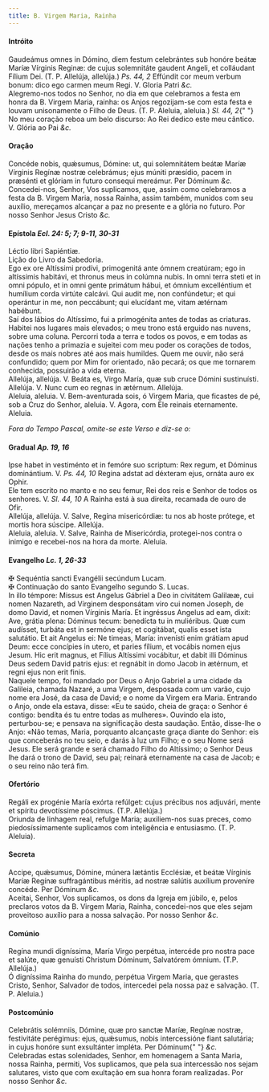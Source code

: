 ```yaml
---
title: B. Virgem Maria, Rainha
---
```


<h4 class="text-center">Intróito</h4>
<div class="container-fluid">
  <div class="row">
    <div class="col-6 dropcaps text-justify">
      Gaudeámus omnes in Dómino, diem festum celebrántes sub honóre beátæ Maríæ
      Vírginis Reginæ: de cujus solemnitáte gaudent Angeli, et colláudant Fílium
      Dei. (T. P. Allelúja, allelúja.) <em>Ps. 44, 2</em> Effúndit cor meum
      verbum bonum: dico ego carmen meum Regi. V. Gloria Patri <em>&c.</em>
    </div>
    <div class="col-6 dropcaps text-justify">
      Alegremo-nos todos no Senhor, no dia em que celebramos a festa em honra da
      B. Virgem Maria, rainha: os Anjos regozijam-se com esta festa e louvam
      unisonamente o Filho de Deus. (T. P. Aleluia, aleluia.) <em>Sl. 44, 2</em>{" "}
      No meu coração reboa um belo discurso: Ao Rei dedico este meu cântico. V.
      Glória ao Pai <em>&c.</em>
    </div>
  </div>
</div>

<h4 class="text-center">Oração</h4>
<div class="container-fluid">
  <div class="row">
    <div class="col-6 dropcaps text-justify">
      Concéde nobis, quǽsumus, Dómine: ut, qui solemnitátem beátæ Maríæ Vírginis
      Regínæ nostræ celebrámus; ejus múniti præsídio, pacem in præsénti et
      glóriam in futuro consequi mereámur. Per Dóminum <em>&c.</em>
    </div>
    <div class="col-6 dropcaps text-justify">
      Concedei-nos, Senhor, Vos suplicamos, que, assim como celebramos a festa
      da B. Virgem Maria, nossa Rainha, assim também, munidos com seu auxílio,
      mereçamos alcançar a paz no presente e a glória no futuro. Por nosso
      Senhor Jesus Cristo <em>&c.</em>
    </div>
  </div>
</div>

<h4 class="text-center">
  Epístola <em>Ecl. 24: 5; 7; 9-11, 30-31</em>
</h4>
<div class="container-fluid">
  <div class="row">
    <div class="col-6 text-justify">Léctio libri Sapiéntiæ.</div>
    <div class="col-6 text-justify">Lição do Livro da Sabedoria.</div>
    <div class="col-6 dropcaps text-justify">
      Ego ex ore Altíssimi prodívi, primogenitá ante ómnem creatúram; ego in
      altíssimis habitávi, et thronus meus in colúmna nubis. In omni terra steti
      et in omni pópulo, et in omni gente primátum hábui, et ómnium excelléntium
      et humílium corda virtúte calcávi. Qui audit me, non confúndetur; et qui
      operántur in me, non peccábunt; qui elucídant me, vitam ætérnam habébunt.
    </div>
    <div class="col-6 dropcaps text-justify">
      Saí dos lábios do Altíssimo, fui a primogénita antes de todas as
      criaturas. Habitei nos lugares mais elevados; o meu trono está erguido nas
      nuvens, sobre uma coluna. Percorri toda a terra e todos os povos, e em
      todas as nações tenho a primazia e sujeitei com meu poder os corações de
      todos, desde os mais nobres até aos mais humildes. Quem me ouvir, não será
      confundido; quem por Mim for orientado, não pecará; os que me tornarem
      conhecida, possuirão a vida eterna.
    </div>
  </div>
</div>

<div class="container-fluid">
  <div class="row">
    <div class="col-6 text-justify">
      Allelúja, allelúja. V. Beáta es, Virgo María, quæ sub cruce Dómini
      sustinuísti. Allelúja. V. Nunc cum eo regnas in ætérnum. Allelúja.
    </div>
    <div class="col-6 text-justify">
      Aleluia, aleluia. V. Bem-aventurada sois, ó Virgem Maria, que ficastes de
      pé, sob a Cruz do Senhor, aleluia. V. Agora, com Ele reinais eternamente.
      Aleluia.
    </div>
  </div>
</div>

<em>Fora do Tempo Pascal, omite-se este Verso e diz-se o:</em>

<h4 class="text-center">
  Gradual <em>Ap. 19, 16</em>
</h4>
<div class="container-fluid">
  <div class="row">
    <div class="col-6 dropcaps text-justify">
      Ipse habet in vestiménto et in femóre suo scriptum: Rex regum, et Dóminus
      dominántium. V. <em>Ps. 44, 10</em> Regina adstat ad déxteram ejus, ornáta
      auro ex Ophir.
    </div>
    <div class="col-6 dropcaps text-justify">
      Ele tem escrito no manto e no seu femur, Rei dos reis e Senhor de todos os
      senhores. V. <em>Sl. 44, 10</em> A Rainha está à sua direita, recamada de
      ouro de Ofir.
    </div>
    <div class="col-6 text-justify">
      Allelúja, allelúja. V. Salve, Regína misericórdiæ: tu nos ab hoste
      prótege, et mortis hora súscipe. Allelúja.
    </div>
    <div class="col-6 text-justify">
      Aleluia, aleluia. V. Salve, Rainha de Misericórdia, protegei-nos contra o
      inimigo e recebei-nos na hora da morte. Aleluia.
    </div>
  </div>
</div>

<h4 class="text-center">
  Evangelho <em>Lc. 1, 26-33</em>
</h4>
<div class="container-fluid">
  <div class="row">
    <div class="col-6 text-justify">
      <span class="text-danger">&#10016;</span> Sequéntia sancti Evangélii
      secúndum Lucam.
    </div>
    <div class="col-6 text-justify">
      <span class="text-danger">&#10016;</span> Continuação do santo Evangelho
      segundo S. Lucas.
    </div>
    <div class="col-6 dropcaps text-justify">
      In illo témpore: Missus est Angelus Gábriel a Deo in civitátem Galilææ,
      cui nomen Nazareth, ad Vírginem desponsátam viro cui nomen Joseph, de domo
      David, et nomen Vírginis María. Et ingréssus Angelus ad eam, dixit: Ave,
      grátia plena: Dóminus tecum: benedícta tu in muliéribus. Quæ cum audísset,
      turbáta est in sermóne ejus; et cogitábat, qualis esset ista salutátio. Et
      ait Angelus ei: Ne timeas, María: invenísti enim grátiam apud Deum: ecce
      concípies in utero, et paries fílium, et vocábis nomen ejus Jesum. Hic
      erit magnus, et Fílius Altíssimi vocábitur, et dabit illi Dóminus Deus
      sedem David patris ejus: et regnábit in domo Jacob in ætérnum, et regni
      ejus non erit finis.
    </div>
    <div class="col-6 dropcaps text-justify">
      Naquele tempo, foi mandado por Deus o Anjo Gabriel a uma cidade da
      Galileia, chamada Nazaré, a uma Virgem, desposada com um varão, cujo nome
      era José, da casa de David; e o nome da Virgem era Maria. Entrando o Anjo,
      onde ela estava, disse: «Eu te saúdo, cheia de graça: o Senhor é contigo:
      bendita és tu entre todas as mulheres». Ouvindo ela isto, perturbou-se; e
      pensava na significação desta saudação. Então, disse-lhe o Anjo: «Não
      temas, Maria, porquanto alcançaste graça diante do Senhor: eis que
      conceberás no teu seio, e darás à luz um Filho; e o seu Nome será Jesus.
      Ele será grande e será chamado Filho do Altíssimo; o Senhor Deus lhe dará
      o trono de David, seu pai; reinará eternamente na casa de Jacob; e o seu
      reino não terá fim.
    </div>
  </div>
</div>

<h4 class="text-center">Ofertório</h4>
<div class="container-fluid">
  <div class="row">
    <div class="col-6 dropcaps text-justify">
      Regáli ex progénie María exórta refúlget: cujus précibus nos adjuvári,
      mente et spíritu devotíssime póscimus. (T.P. Allelúja.)
    </div>
    <div class="col-6 dropcaps text-justify">
      Oriunda de linhagem real, refulge Maria; auxiliem-nos suas preces, como
      piedosíssimamente suplicamos com inteligência e entusiasmo. (T. P.
      Aleluia).
    </div>
  </div>
</div>

<h4 class="text-center">Secreta</h4>
<div class="container-fluid">
  <div class="row">
    <div class="col-6 dropcaps text-justify">
      Accipe, quǽsumus, Dómine, múnera lætántis Ecclésiæ, et beátæ Vírginis
      Maríæ Regínæ suffragántibus méritis, ad nostræ salútis auxílium proveníre
      concéde. Per Dóminum <em>&c.</em>
    </div>
    <div class="col-6 dropcaps text-justify">
      Aceitai, Senhor, Vos suplicamos, os dons da Igreja em júbilo, e, pelos
      preclaros votos da B. Virgem Maria, Rainha, concedei-nos que eles sejam
      proveitoso auxílio para a nossa salvação. Por nosso Senhor <em>&c.</em>
    </div>
  </div>
</div>

<h4 class="text-center">Comúnio</h4>
<div class="container-fluid">
  <div class="row">
    <div class="col-6 dropcaps text-justify">
      Regína mundi digníssima, María Virgo perpétua, intercéde pro nostra pace
      et salúte, quæ genuísti Christum Dóminum, Salvatórem ómnium. (T.P.
      Allelúja.)
    </div>
    <div class="col-6 dropcaps text-justify">
      Ó digníssima Rainha do mundo, perpétua Virgem Maria, que gerastes Cristo,
      Senhor, Salvador de todos, intercedei pela nossa paz e salvação. (T. P.
      Aleluia.)
    </div>
  </div>
</div>

<h4 class="text-center">Postcomúnio</h4>
<div class="container-fluid">
  <div class="row">
    <div class="col-6 dropcaps text-justify">
      Celebrátis solémniis, Dómine, quæ pro sanctæ Maríæ, Regínæ nostræ,
      festivitáte perégimus: ejus, quǽsumus, nobis intercessióne fiant
      salutária; in cujus honóre sunt exsultánter impléta. Per Dóminum{" "}
      <em>&c.</em>
    </div>
    <div class="col-6 dropcaps text-justify">
      Celebradas estas solenidades, Senhor, em homenagem a Santa Maria, nossa
      Rainha, permiti, Vos suplicamos, que pela sua intercessão nos sejam
      salutares, visto que com exultação em sua honra foram realizadas. Por
      nosso Senhor <em>&c.</em>
    </div>
  </div>
</div>
